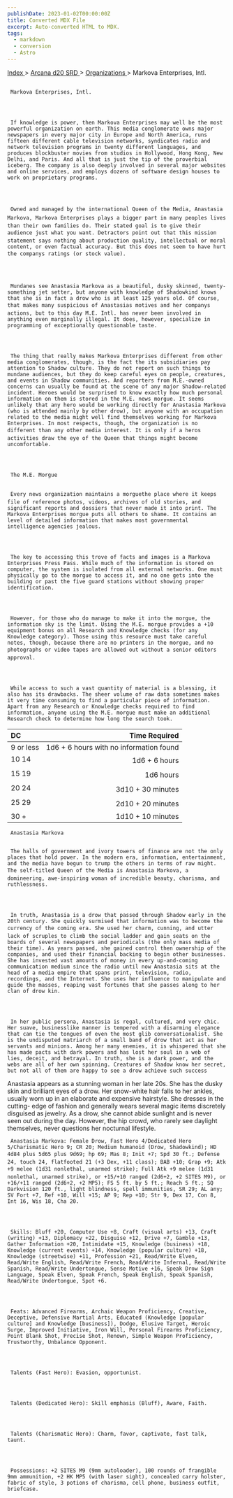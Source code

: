 ```yaml
---
publishDate: 2023-01-02T00:00:00Z
title: Converted MDX File
excerpt: Auto-converted HTML to MDX.
tags:
  - markdown
  - conversion
  - Astro
---
```


[
Index
](-index) >
[
Arcana d20 SRD
](arcana-d20-srd-index) >
[
Organizations
](arcana-d20-srd-organizations-index) > Markova Enterprises, Intl.

##

     Markova Enterprises, Intl.




     If knowledge is power, then Markova Enterprises may well be the most powerful organization on earth. This media conglomerate owns major newspapers in every major city in Europe and North America, runs fifteen different cable television networks, syndicates radio and network television programs in twenty different languages, and produces blockbuster movies from studios in Hollywood, Hong Kong, New Delhi, and Paris. And all that is just the tip of the proverbial iceberg. The company is also deeply involved in several major websites and online services, and employs dozens of software design houses to work on proprietary programs.




     Owned and managed by the international Queen of the Media, Anastasia Markova, Markova Enterprises plays a bigger part in many peoples lives than their own families do. Their stated goal is to give their audience just what you want. Detractors point out that this mission statement says nothing about production quality, intellectual or moral content, or even factual accuracy. But this does not seem to have hurt the companys ratings (or stock value).




     Mundanes see Anastasia Markova as a beautiful, dusky skinned, twenty-something jet setter, but anyone with knowledge of Shadowkind knows that she is in fact a drow who is at least 125 years old. Of course, that makes many suspicious of Anastasias motives and her companys actions, but to this day M.E. Intl. has never been involved in anything even marginally illegal. It does, however, specialize in programming of exceptionally questionable taste.




     The thing that really makes Markova Enterprises different from other media conglomerates, though, is the fact the its subsidiaries pay attention to Shadow culture. They do not report on such things to mundane audiences, but they do keep careful eyes on people, creatures, and events in Shadow communities. And reporters from M.E.-owned concerns can usually be found at the scene of any major Shadow-related incident. Heroes would be surprised to know exactly how much personal information on them is stored in the M.E. news morgue. It seems unlikely that any hero would be working directly for Anastasia Markova (who is attended mainly by other drow), but anyone with an occupation related to the media might well find themselves working for Markova Enterprises. In most respects, though, the organization is no different than any other media interest. It is only if a heros activities draw the eye of the Queen that things might become uncomfortable.




     The M.E. Morgue


     Every news organization maintains a morguethe place where it keeps file of reference photos, videos, archives of old stories, and significant reports and dossiers that never made it into print. The Markova Enterprises morgue puts all others to shame. It contains an level of detailed information that makes most governmental intelligence agencies jealous.




     The key to accessing this trove of facts and images is a Markova Enterprises Press Pass. While much of the information is stored on computer, the system is isolated from all external networks. One must physically go to the morgue to access it, and no one gets into the building or past the five guard stations without showing proper identification.




     However, for those who do manage to make it into the morgue, the information sky is the limit. Using the M.E. morgue provides a +10 equipment bonus on all Research and Knowledge checks (for any Knowledge category). Those using this resource must take careful notes, though, because there are no printers in the morgue, and no photographs or video tapes are allowed out without a senior editors approval.




     While access to such a vast quantity of material is a blessing, it also has its drawbacks. The sheer volume of raw data sometimes makes it very time consuming to find a particular piece of information. Apart from any Research or Knowledge checks required to find information, anyone using the M.E. morgue must make an additional Research check to determine how long the search took.

| DC        |                           Time Required |
| :-------- | --------------------------------------: |
| 9 or less | 1d6 + 6 hours with no information found |
| 10 14     |                           1d6 + 6 hours |
| 15 19     |                               1d6 hours |
| 20 24     |                       3d10 + 30 minutes |
| 25 29     |                       2d10 + 20 minutes |
| 30 +      |                       1d10 + 10 minutes |

     Anastasia Markova


     The halls of government and ivory towers of finance are not the only places that hold power. In the modern era, information, entertainment, and the media have begun to trump the others in terms of raw might. The self-titled Queen of the Media is Anastasia Markova, a domineering, awe-inspiring woman of incredible beauty, charisma, and ruthlessness.




     In truth, Anastasia is a drow that passed through Shadow early in the 20th century. She quickly surmised that information was to become the currency of the coming era. She used her charm, cunning, and utter lack of scruples to climb the social ladder and gain seats on the boards of several newspapers and periodicals (the only mass media of their time). As years passed, she gained control then ownership of the companies, and used their financial backing to begin other businesses. She has invested vast amounts of money in every up-and-coming communication medium since the radio until now Anastasia sits at the head of a media empire that spans print, television, radio, recordings, and the Internet. She uses her influence to manipulate and guide the masses, reaping vast fortunes that she passes along to her clan of drow kin.




     In her public persona, Anastasia is regal, cultured, and very chic. Her suave, businesslike manner is tempered with a disarming elegance that can tie the tongues of even the most glib conversationalist. She is the undisputed matriarch of a small band of drow that act as her servants and minions. Among her many enemies, it is whispered that she has made pacts with dark powers and has lost her soul in a web of lies, deceit, and betrayal. In truth, she is a dark power, and the webs are all of her own spinning. Creatures of Shadow know her secret, but not all of them are happy to see a drow achieve such success

Anastasia appears as a stunning woman in her late 20s. She has the dusky skin and brilliant eyes of a drow. Her snow-white hair falls to her ankles, usually worn up in an elaborate and expensive hairstyle. She dresses in the cutting- edge of fashion and generally wears several magic items discretely disguised as jewelry. As a drow, she cannot abide sunlight and is never seen out during the day. However, the hip crowd, who rarely see daylight themselves, never questions her nocturnal lifestyle.

     Anastasia Markova: Female Drow, Fast Hero 4/Dedicated Hero 5/Charismatic Hero 9; CR 20; Medium humanoid (Drow, Shadowkind); HD 4d84 plus 5d65 plus 9d69; hp 69; Mas 8; Init +7; Spd 30 ft.; Defense 24, touch 24, flatfooted 21 (+3 Dex, +11 class); BAB +10; Grap +9; Atk +9 melee (1d31 nonlethal, unarmed strike); Full Atk +9 melee (1d31 nonlethal, unarmed strike), or +15/+10 ranged (2d6+2, +2 SITES M9), or +16/+11 ranged (2d6+2, +2 MP5); FS 5 ft. by 5 ft.; Reach 5 ft.; SQ Darkvision 120 ft., light blindness, spell immunities, SR 29; AL any; SV Fort +7, Ref +10, Will +15; AP 9; Rep +10; Str 9, Dex 17, Con 8, Int 16, Wis 18, Cha 20.




     Skills: Bluff +20, Computer Use +8, Craft (visual arts) +13, Craft (writing) +13, Diplomacy +22, Disguise +12, Drive +7, Gamble +13, Gather Information +20, Intimidate +15, Knowledge (business) +18, Knowledge (current events) +14, Knowledge (popular culture) +18, Knowledge (streetwise) +11, Profession +21, Read/Write Elven, Read/Write English, Read/Write French, Read/Write Infernal, Read/Write Spanish, Read/Write Undertongue, Sense Motive +16, Speak Drow Sign Language, Speak Elven, Speak French, Speak English, Speak Spanish, Read/Write Undertongue, Spot +6.




     Feats: Advanced Firearms, Archaic Weapon Proficiency, Creative, Deceptive, Defensive Martial Arts, Educated (Knowledge [popular culture] and Knowledge [business]), Dodge, Elusive Target, Heroic Surge, Improved Initiative, Iron Will, Personal Firearms Proficiency, Point Blank Shot, Precise Shot, Renown, Simple Weapon Proficiency, Trustworthy, Unbalance Opponent.




     Talents (Fast Hero): Evasion, opportunist.




     Talents (Dedicated Hero): Skill emphasis (Bluff), Aware, Faith.




     Talents (Charismatic Hero): Charm, favor, captivate, fast talk, taunt.




     Possessions: +2 SITES M9 (9mm autoloader), 100 rounds of frangible 9mm ammunition, +2 HK MP5 (with laser sight), concealed carry holster, fabric of style, 3 potions of charisma, cell phone, business outfit, briefcase.
